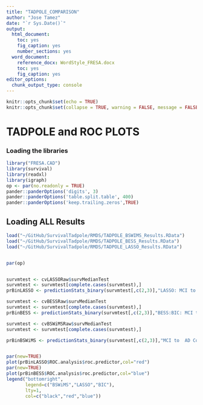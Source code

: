 ```yaml
---
title: "TADPOLE_COMPARISON"
author: "Jose Tamez"
date: "`r Sys.Date()`"
output: 
  html_document: 
    toc: yes
    fig_caption: yes
    number_sections: yes
  word_document: 
    reference_docx: WordStyle_FRESA.docx
    toc: yes
    fig_caption: yes
editor_options:
  chunk_output_type: console
---
```



```r
knitr::opts_chunk$set(echo = TRUE)
knitr::opts_chunk$set(collapse = TRUE, warning = FALSE, message = FALSE,comment = "#>")
```

# TADPOLE and ROC PLOTS

### Loading the libraries

```r
library("FRESA.CAD")
library(survival)
library(readxl)
library(igraph)
op <- par(no.readonly = TRUE)
pander::panderOptions('digits', 3)
pander::panderOptions('table.split.table', 400)
pander::panderOptions('keep.trailing.zeros',TRUE)

```

## Loading ALL Results

```r
load("~/GitHub/SurvivalTadpole/RMDS/TADPOLE_BSWIMS_Results.RData")
load("~/GitHub/SurvivalTadpole/RMDS/TADPOLE_BESS_Results.RData")
load("~/GitHub/SurvivalTadpole/RMDS/TADPOLE_LASSO_Results.RData")


par(op)


survmtest <- cvLASSORaw$survMedianTest
survmtest <- survmtest[complete.cases(survmtest),]
prBinLASSO <- predictionStats_binary(survmtest[,c(2,3)],"LASSO: MCI to  AD Conversion")

survmtest <- cvBESSRaw$survMedianTest
survmtest <- survmtest[complete.cases(survmtest),]
prBinBESS <- predictionStats_binary(survmtest[,c(2,3)],"BESS:BIC: MCI to  AD Conversion")

survmtest <- cvBSWiMSRaw$survMedianTest
survmtest <- survmtest[complete.cases(survmtest),]

prBinBSWiMS <- predictionStats_binary(survmtest[,c(2,3)],"MCI to  AD Conversion")


par(new=TRUE)
plot(prBinLASSO$ROC.analysis$roc.predictor,col="red")
par(new=TRUE)
plot(prBinBESS$ROC.analysis$roc.predictor,col="blue")
legend("bottomright",
       legend=c("BSWiMS","LASSO","BIC"),
       lty=1,
       col=c("black","red","blue"))

```




